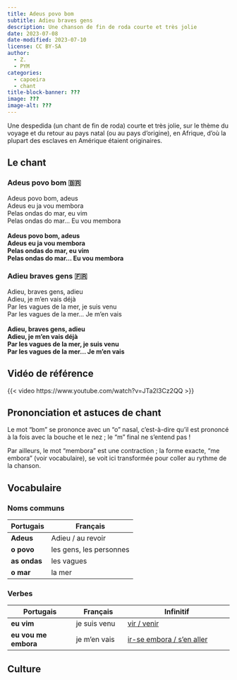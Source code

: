 ```yaml
---
title: Adeus povo bom
subtitle: Adieu braves gens
description: Une chanson de fin de roda courte et très jolie
date: 2023-07-08
date-modified: 2023-07-10
license: CC BY-SA
author: 
  - Z.
  - PYM
categories: 
  - capoeira
  - chant
title-block-banner: ???
image: ???
image-alt: ???
---
```


Une despedida (un chant de fin de roda) courte et très jolie, sur le thème du voyage et du retour au pays natal (ou au pays d'origine), en Afrique, d'où la plupart des esclaves en Amérique étaient originaires.

## Le chant

::: {layout-ncol=2}

### Adeus povo bom 🇧🇷

| Adeus povo bom, adeus
| Adeus eu ja vou membora
| Pelas ondas do mar, eu vim
| Pelas ondas do mar... Eu vou membora
|
| **Adeus povo bom, adeus**
| **Adeus eu ja vou membora**
| **Pelas ondas do mar, eu vim**
| **Pelas ondas do mar... Eu vou membora**

### Adieu braves gens 🇫🇷

| Adieu, braves gens, adieu
| Adieu, je m'en vais déjà
| Par les vagues de la mer, je suis venu
| Par les vagues de la mer... Je m'en vais
|
| **Adieu, braves gens, adieu**
| **Adieu, je m'en vais déjà**
| **Par les vagues de la mer, je suis venu**
| **Par les vagues de la mer... Je m'en vais**

:::

## Vidéo de référence

{{< video https://www.youtube.com/watch?v=JTa2l3Cz2QQ >}}

## Prononciation et astuces de chant

Le mot "bom" se prononce avec un "o" nasal, c'est-à-dire qu'il est prononcé à la fois avec la bouche et le nez ; le "m" final ne s'entend pas !

Par ailleurs, le mot "membora" est une contraction ; la forme exacte, "me embora" (voir vocabulaire), se voit ici transformée pour coller au rythme de la chanson.

## Vocabulaire

### Noms communs

| Portugais     | Français                |
| ------------- | --------------          |
| **Adeus**     | Adieu / au revoir       |
| **o povo**    | les gens, les personnes |
| **as ondas ** | les vagues              |
| **o mar**     | la mer                  |

### Verbes

| Portugais            | Français         | Infinitif                                 |
| -------------------- | ---------------- | --------------------------------          |
| **eu vim**           | je suis venu     | [vir / venir][vir]                        |
| **eu vou me embora** | je m'en vais     | [ir-se embora / s'en aller][ir-se embora] |

[vir]: https://la-conjugaison.nouvelobs.com/portugais/verbe/vir.php
[ir-se embora]: https://www.online-translator.com/conjugation%20and%20declination/portuguese/ir-se%20embora

## Culture
